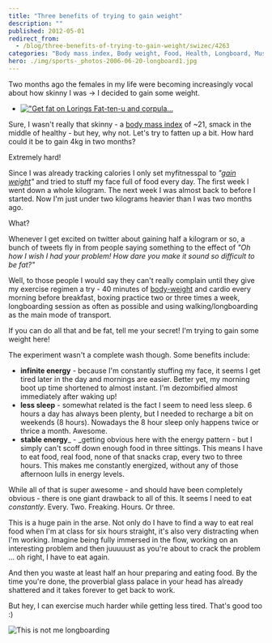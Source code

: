 ```yaml
---
title: "Three benefits of trying to gain weight"
description: ""
published: 2012-05-01
redirect_from:
  - /blog/three-benefits-of-trying-to-gain-weight/swizec/4263
categories: "Body mass index, Body weight, Food, Health, Longboard, Muscle, Uncategorized, Weight gain, Weight loss"
hero: ./img/sports-_photos-2006-06-20-longboard1.jpg
---
```


Two months ago the females in my life were becoming increasingly vocal about how skinny I was -> I decided to gain some weight.

- [!["Get fat on Lorings Fat-ten-u and corpula...](https://upload.wikimedia.org/wikipedia/commons/thumb/9/97/Get_fat3.jpg/300px-Get_fat3.jpg '"Get fat on Lorings Fat-ten-u and corpula...')](http://commons.wikipedia.org/wiki/File:Get_fat3.jpg)

Sure, I wasn't really that skinny - a [body mass index](http://en.wikipedia.org/wiki/Body_mass_index "Body mass index") of ~21, smack in the middle of healthy - but hey, why not. Let's try to fatten up a bit. How hard could it be to gain 4kg in two months?

Extremely hard!

Since I was already tracking calories I only set myfitnesspal to _"[gain weight](http://en.wikipedia.org/wiki/Weight_gain "Weight gain")"_ and tried to stuff my face full of food every day. The first week I went down a whole kilogram. The next week I was almost back to before I started. Now I'm just under two kilograms heavier than I was two months ago.

What?

Whenever I get excited on twitter about gaining half a kilogram or so, a bunch of tweets fly in from people saying something to the effect of _"Oh how I wish I had your problem! How dare you make it sound so difficult to be fat?"_

Well, to those people I would say they can't really complain until they give my exercise regimen a try - 40 minutes of [body-weight](http://en.wikipedia.org/wiki/Body_weight "Body weight") and cardio every morning before breakfast, boxing practice two or three times a week, longboarding session as often as possible and using walking/longboarding as the main mode of transport.

If you can do all that and be fat, tell me your secret! I'm trying to gain some weight here!

The experiment wasn't a complete wash though. Some benefits include:

- **infinite energy** - because I'm constantly stuffing my face, it seems I get tired later in the day and mornings are easier. Better yet, my morning boot up time shortened to almost instant. I'm dezombified almost immediately after waking up!
- **less sleep** - somewhat related is the fact I seem to need less sleep. 6 hours a day has always been plenty, but I needed to recharge a bit on weekends (8 hours). Nowadays the 8 hour sleep only happens twice or thrice a month. Awesome.
- **stable energy**\_ - \_getting obvious here with the energy pattern - but I simply can't scoff down enough food in three sittings. This means I have to eat food, real food, none of that snacks crap, every two to three hours. This makes me constantly energized, without any of those afternoon lulls in energy levels.

While all of that is super awesome - and should have been completely obvious - there is one giant drawback to all of this. It seems I need to eat _constantly_. Every. Two. Freaking. Hours. Or three.

This is a huge pain in the arse. Not only do I have to find a way to eat real food when I'm at class for six hours straight, it's also very distracting when I'm working. Imagine being fully immersed in the flow, working on an interesting problem and then juuuuust as you're about to crack the problem ... oh right, I have to eat again.

And then you waste at least half an hour preparing and eating food. By the time you're done, the proverbial glass palace in your head has already shattered and it takes forever to get back to work.

But hey, I can exercise much harder while getting less tired. That's good too :)

![This is not me longboarding](./img/sports-_photos-2006-06-20-longboard1.jpg "This is not me longboarding")

